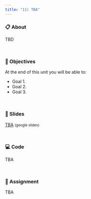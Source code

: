 ```yaml
---
title: "11) TBA"
---
```



### 📋 About

TBD


<br>


### 🎯 Objectives

At the end of this unit you will be able to:

- Goal 1.
- Goal 2.
- Goal 3.


<br>


### 🌠 Slides

<a href="" target="_blank">TBA</a> <small>(google slides)</small>


<br>


### 💻 Code

TBA


<br>


### 📖 Assignment

TBA
